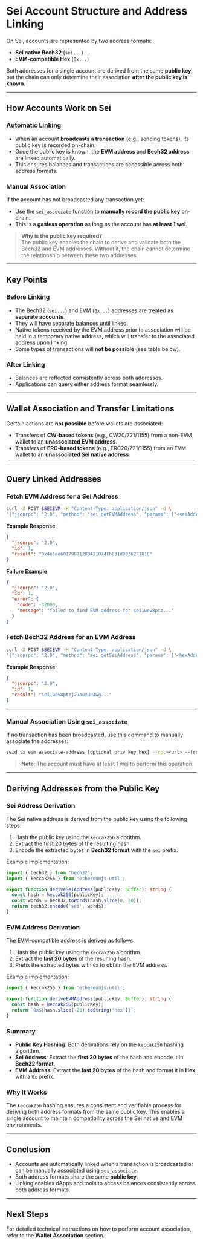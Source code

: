 # **Sei Account Structure and Address Linking**

On Sei, accounts are represented by two address formats:

- **Sei native Bech32** (`sei...`)
- **EVM-compatible Hex** (`0x...`)

Both addresses for a single account are derived from the same **public key**,
but the chain can only determine their association **after the public key is
known**.

---

## **How Accounts Work on Sei**

### **Automatic Linking**

- When an account **broadcasts a transaction** (e.g., sending tokens), its
  public key is recorded on-chain.
- Once the public key is known, the **EVM address** and **Bech32 address** are
  linked automatically.
- This ensures balances and transactions are accessible across both address
  formats.

### **Manual Association**

If the account has not broadcasted any transaction yet:

- Use the `sei_associate` function to **manually record the public key**
  on-chain.
- This is a **gasless operation** as long as the account has **at least 1 wei**.

> **Why is the public key required?**  
> The public key enables the chain to derive and validate both the Bech32 and
> EVM addresses. Without it, the chain cannot determine the relationship between
> these two addresses.

---

## **Key Points**

### **Before Linking**

- The Bech32 (`sei...`) and EVM (`0x...`) addresses are treated as **separate
  accounts**.
- They will have separate balances until linked.
- Native tokens received by the EVM address prior to association will be held in
  a temporary native address, which will transfer to the associated address upon
  linking.
- Some types of transactions will **not be possible** (see table below).

### **After Linking**

- Balances are reflected consistently across both addresses.
- Applications can query either address format seamlessly.

---

## **Wallet Association and Transfer Limitations**

Certain actions are **not possible** before wallets are associated:

- Transfers of **CW-based tokens** (e.g., CW20/721/1155) from a non-EVM wallet
  to an **unassociated EVM address**.
- Transfers of **ERC-based tokens** (e.g., ERC20/721/1155) from an EVM wallet to
  an **unassociated Sei native address**.

---

## Query Linked Addresses

### Fetch EVM Address for a Sei Address

```bash copy
curl -X POST $SEIEVM -H "Content-Type: application/json" -d \
'{"jsonrpc": "2.0", "method": "sei_getEVMAddress", "params": ["<seiAddress>"], "id": 1}'
```

**Example Response**:

```json copy
{
  "jsonrpc": "2.0",
  "id": 1,
  "result": "0x4e1ae6017997128D421074FbE31d90362F181C"
}
```

**Failure Example**:

```json copy
{
  "jsonrpc": "2.0",
  "id": 1,
  "error": {
    "code": -32000,
    "message": "failed to find EVM address for sei1wev8ptz..."
  }
}
```

### Fetch Bech32 Address for an EVM Address

```bash copy
curl -X POST $SEIEVM -H "Content-Type: application/json" -d \
'{"jsonrpc": "2.0", "method": "sei_getSeiAddress", "params": ["<hexAddress>"], "id": 1}'
```

**Example Response**:

```json copy
{
  "jsonrpc": "2.0",
  "id": 1,
  "result": "sei1wev8ptzj27aueu04wg..."
}
```

---

### Manual Association Using `sei_associate`

If no transaction has been broadcasted, use this command to manually associate
the addresses:

```bash copy
seid tx evm associate-address [optional priv key hex] --rpc=<url> --from=<sender> [flags]
```

> **Note**: The account must have at least 1 wei to perform this operation.

---

## **Deriving Addresses from the Public Key**

### **Sei Address Derivation**

The Sei native address is derived from the public key using the following steps:

1. Hash the public key using the `keccak256` algorithm.
2. Extract the first 20 bytes of the resulting hash.
3. Encode the extracted bytes in **Bech32 format** with the `sei` prefix.

Example implementation:

```ts
import { bech32 } from 'bech32';
import { keccak256 } from 'ethereumjs-util';

export function deriveSeiAddress(publicKey: Buffer): string {
  const hash = keccak256(publicKey);
  const words = bech32.toWords(hash.slice(0, 20));
  return bech32.encode('sei', words);
}
```

### **EVM Address Derivation**

The EVM-compatible address is derived as follows:

1. Hash the public key using the `keccak256` algorithm.
2. Extract the **last 20 bytes** of the resulting hash.
3. Prefix the extracted bytes with `0x` to obtain the EVM address.

Example implementation:

```ts
import { keccak256 } from 'ethereumjs-util';

export function deriveEVMAddress(publicKey: Buffer): string {
  const hash = keccak256(publicKey);
  return `0x${hash.slice(-20).toString('hex')}`;
}
```

### **Summary**

- **Public Key Hashing**: Both derivations rely on the `keccak256` hashing
  algorithm.
- **Sei Address**: Extract the **first 20 bytes** of the hash and encode it in
  **Bech32 format**.
- **EVM Address**: Extract the **last 20 bytes** of the hash and format it in
  **Hex** with a `0x` prefix.

### **Why It Works**

The `keccak256` hashing ensures a consistent and verifiable process for deriving
both address formats from the same public key. This enables a single account to
maintain compatibility across the Sei native and EVM environments.

---

## **Conclusion**

- Accounts are automatically linked when a transaction is broadcasted or can be
  manually associated using `sei_associate`.
- Both address formats share the same **public key**.
- Linking enables dApps and tools to access balances consistently across both
  address formats.

---

## **Next Steps**

For detailed technical instructions on how to perform account association, refer
to the **Wallet Association** section.
